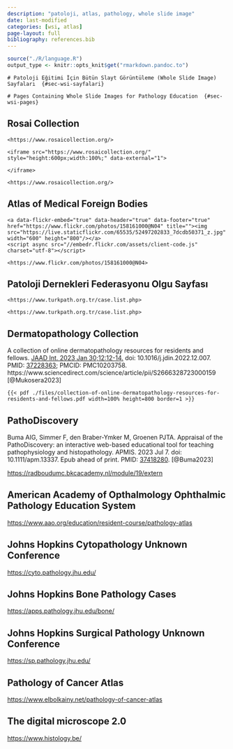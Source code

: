 ```yaml
---
description: "patoloji, atlas, pathology, whole slide image"
date: last-modified
categories: [wsi, atlas]
page-layout: full
bibliography: references.bib
---
```


```r

source("./R/language.R")
output_type <- knitr::opts_knit$get("rmarkdown.pandoc.to")

```







```asis

# Patoloji Eğitimi İçin Bütün Slayt Görüntüleme (Whole Slide Image) Sayfaları  {#sec-wsi-sayfalari} 

```

```asis

# Pages Containing Whole Slide Images for Pathology Education  {#sec-wsi-pages} 

```

## Rosai Collection {#sec-rosai-collection}

```asis

<https://www.rosaicollection.org/>

<iframe src="https://www.rosaicollection.org/" style="height:600px;width:100%;" data-external="1">

</iframe>
```

```asis

<https://www.rosaicollection.org/>

```

## Atlas of Medical Foreign Bodies {#sec-atlas-of-medical-foreign-bodies}

```asis
<a data-flickr-embed="true" data-header="true" data-footer="true" href="https://www.flickr.com/photos/158161000@N04" title=""><img src="https://live.staticflickr.com/65535/52497202833_7dcdb50371_z.jpg" width="600" height="800"/></a>
<script async src="//embedr.flickr.com/assets/client-code.js" charset="utf-8"></script>
```

```asis

<https://www.flickr.com/photos/158161000@N04>

```

## Patoloji Dernekleri Federasyonu Olgu Sayfası

```asis
<https://www.turkpath.org.tr/case.list.php>
```

```asis
<https://www.turkpath.org.tr/case.list.php>
```

## Dermatopathology Collection

A collection of online dermatopathology resources for residents and fellows.
[JAAD Int. 2023 Jan 30;12:12-14.](https://www.jaadinternational.org/article/S2666-3287(23)00015-9/fulltext)
doi: 10.1016/j.jdin.2022.12.007.
PMID: [37228363](https://pubmed.ncbi.nlm.nih.gov/37228363/); PMCID: PMC10203758.
https://www.sciencedirect.com/science/article/pii/S2666328723000159 [@Mukosera2023]

```asis

{{< pdf ./files/collection-of-online-dermatopathology-resources-for-residents-and-fellows.pdf width=100% height=800 border=1 >}}

```

## PathoDiscovery

Buma AIG, Simmer F, den Braber-Ymker M, Groenen PJTA. Appraisal of the PathoDiscovery: an interactive web-based educational tool for teaching pathophysiology and histopathology.
APMIS.
2023 Jul 7.
doi: 10.1111/apm.13337.
Epub ahead of print.
PMID: [37418280](https://pubmed.ncbi.nlm.nih.gov/37418280/).
[@Buma2023]

<https://radboudumc.bkcacademy.nl/module/19/extern>


## American Academy of Opthalmology Ophthalmic Pathology Education System

<https://www.aao.org/education/resident-course/pathology-atlas>


## Johns Hopkins Cytopathology Unknown Conference

<https://cyto.pathology.jhu.edu/>


## Johns Hopkins Bone Pathology Cases

<https://apps.pathology.jhu.edu/bone/>


## Johns Hopkins Surgical Pathology Unknown Conference 

<https://sp.pathology.jhu.edu/>



## Pathology of Cancer Atlas

<https://www.elbolkainy.net/pathology-of-cancer-atlas>



## The digital microscope 2.0

<https://www.histology.be/>

